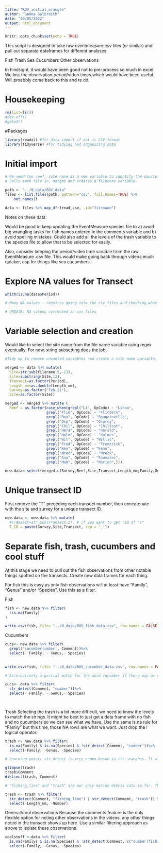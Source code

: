 ```yaml
---
title: "ROV_initial_wrangle"
author: "Gemma Galbraith"
date: "20/05/2022"
output: html_document
---
```


```r
knitr::opts_chunk$set(echo = TRUE)
```

This script is designed to take raw eventmeasure csv files (or similar) and pull out separate dataframes for different analyses. 

Fish
Trash
Sea Cucumbers
Other observations

In hindsight, it would have been good not to pre-process so much in excel. We lost the observation period/video times which would have been useful. Will proabbly come back to this and re do.


# Housekeeping
```r
rm(list=ls())
#dev.off()
#getwd()
```

#Packages
```r
library(readxl) #for data import if not in CSV format
library(tidyverse) #for tidying and organizing data
```

# Initial import
```r
# We need the reef, site name as a new variable to identify the source of the data
# Pulls each file in, merges and creates a filename variable. 

path <- "../0_data/ROV_data"
files <- list.files(path, pattern="csv", full.names=TRUE) %>%
    set_names()

data <- files %>% map_dfr(read_csv, .id="filename")

```

Notes on these data:

Would be good to keep updating the EventMeasure species file to a) avoid big wrangling tasks for fish names entered in the comments variable and b) avoid spelling mistakes. Could also add all the levels of the trash variable to the species file to allow that to be selected for easily.

Also, consider keeping the period/video time variable from the raw EventMeasure .csv file. This would make going back through videos much quicker, esp for things like sea cucumbers.

# Explore NA values for Transect
```r

which(is.na(data$Period))

# Many NA values - requires going into the csv files and checking what's going on. May even require looking at the videos. Some are genuine observations made outside of any particular transect but these shouldn't be included in the statistical analysis.

# UPDATE: NA values corrected in csv files
```


# Variable selection and creation
Would like to select the site name from the file name variable using regex eventually. For now, string subsetting does the job.

```r
#Tidy up to remove unwanted variables and create a site name variable, Reef variable and a survey date.

merged <- data %>% mutate(
  Site=str_sub(filename,9,-13),
  Site=substring(Site,12),
  Transect=as.factor(Period),
  Length_mm=as.double(Length_mm),
  Survey=as.factor("Feb_21"),
  Site=as.factor(Site))

merged <- merged %>% mutate ( 
  Reef = as.factor(case_when(grepl("Li", OpCode) ~ "Lihou",
                   grepl("Flin", OpCode) ~ "Flinders",
                   grepl("Bou", OpCode) ~ "Bougainville",
                   grepl("Osp", OpCode) ~ "Osprey",
                   grepl("Chil", OpCode) ~ "Chillcot",
                   grepl("Hera", OpCode) ~ "Herald",
                   grepl("Holm", OpCode) ~ "Holmes",
                   grepl("Wil", OpCode) ~ "Willis",
                   grepl("Fred", OpCode) ~ "Frederick",
                   grepl("Ken", OpCode) ~ "Kenn",
                   grepl("Wrec", OpCode) ~ "Wreck",
                   grepl("Sau", OpCode) ~ "Saumarez",
                   grepl("MaR", OpCode) ~ "Marion",)))

new.data<-select(merged,c(Survey,Reef,Site,Transect,Length_mm,Family,Genus,Species, Number,Comment))
```

# Unique transect ID 
First remove the "T" preceding each transect number, then concatenate with the site and survey for a unique transect ID.
```r

new.data <- new.data %>% mutate(
  #Transect=str_sub(Transect,2), # if you want to get rid of "T"
  T_ID = paste(Survey,Site,Transect, sep = '_'))

```


# Separate fish, trash, cucumbers and cool stuff
At this stage we need to pull out the fish observations from other notable things spotted on the transects. Create new data frames for each thing.

For fish this is easy as only fish observations will at least have "Family", "Genus" and/or "Species". Use this as a filter.

Fish
```r

fish <- new.data %>% filter(
  !is.na(Family)
)

write.csv(fish, file= "../0_data/ROV_fish_data.csv", row.names = FALSE)

```


Cucumbers
```r

cucs<- new.data %>% filter(
  grepl('cucumber|umber', Comment))%>% 
  select(- Family, - Genus,- Species)
  
  
write.csv(fish, file= "../0_data/ROV_cucumber_data.csv", row.names = FALSE)

# Alternatively a partial match for the word cucumber if there may be variations of this spelling in the data

cucs<- data %>% filter(
  str_detect(Comment, "cumber"))%>% 
  select(- Family, - Genus,- Species)
  
  

```

Trash
Selecting the trash is a bit more difficult, we need to know the levels to match the strings. It might be best to just get a data frame with no fish and no cucumbers so we can see what we have. Use the same is.na rule for "Family" but this time, those NA rows are what we want. Just drop the ! logical operator.

```r
trash <- new.data %>% filter(
  is.na(Family) & is.na(Species) & !str_detect(Comment, "cumber"))%>% 
  select(-Family, -Genus, -Species)

# Learning point: str_detect is very regex based in its searches. It also has a "negate" argument which will NOT search for the pattern you supply, works like the ! operator. e.g.str_detect(Comment, "cumber", negate = TRUE)

glimpse(trash)
trash$Comment
distinct(trash, Comment)

# "fishing_line" and "trash" are our only marine debris cats so far. There are also no multiple spellings of these variables.

trash <- trash %>% filter(
  str_detect(Comment, "fishing_line") | str_detect(Comment, "trash")) %>% 
  select(-Length_mm, -Number)

```

General/cool observations
Because the comments feature is the only flexible option for noting other observations in the videos, any other things noted in the transect shows up here. Use a similar filtering approach as above to isolate these observations.

```r
coolstuff <-data %>% filter(
  is.na(Family) & is.na(Species) & !str_detect(Comment, c("cumber|fishing_line|trash")))%>% 
  select(-Family, -Genus, -Species)
```

